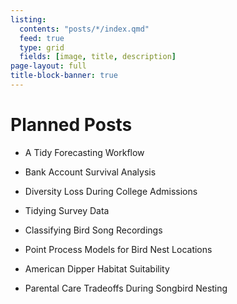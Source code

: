 ```yaml
---
listing:
  contents: "posts/*/index.qmd"
  feed: true
  type: grid
  fields: [image, title, description]
page-layout: full
title-block-banner: true
---
```


# Planned Posts

-   A Tidy Forecasting Workflow

-   Bank Account Survival Analysis

-   Diversity Loss During College Admissions

-   Tidying Survey Data

-   Classifying Bird Song Recordings

-   Point Process Models for Bird Nest Locations

-   American Dipper Habitat Suitability

-   Parental Care Tradeoffs During Songbird Nesting
